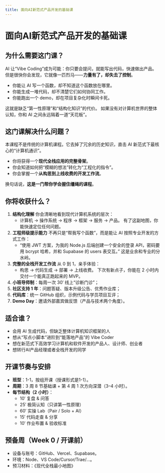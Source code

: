 ```yaml
---
title: 面向AI新范式产品开发的基础课
---
```


# 面向AI新范式产品开发的基础课



## 为什么需要这门课？

AI 让“Vibe Coding”成为可能：你只要会提问，就能写出代码，快速做出产品。
 但是很快你会发现，它就像一匹烈马——**力量有了，却失去了控制**。

- 你能让 AI 写一个函数，却不知道这个函数放在哪里。
- 你能生成一堆代码，却不清楚它们如何协同工作。
- 你能跑出一个 demo，却在项目复杂化时瞬间卡死。

这就是缺乏“第一性原理”和“结构化知识”的代价。
 如果没有对计算机世界的整体认知，你和 AI 之间永远隔着一道“天花板”。



## 这门课解决什么问题？

本课程不是传统的计算机课程。它去掉了冗余的历史知识，直击 AI 新范式下最核心的“计算机通识”。

- 你将获得一个**现代全栈应用的完整骨架**。
- 你会知道如何把“模糊的想法”转化为“工程化的指令”。
- 你会掌握一个**从构思到上线收费的开发工作流**。

换句话说，**这是一门帮你学会握住缰绳的课程**。



## 你将收获什么？

1. **结构化理解**
   你会清晰地看到现代计算机系统的层次：
   - 计算机 → 操作系统 → 程序 → 框架 → 服务 → 产品。
      有了这副地图，你能快速定位任何问题。
2. **工程师级提示能力**
   不再只是“帮我写个函数”，而是能让 AI 按照专业开发的方式工作：
   - “使用 JWT 方案，为我的 Node.js 后端创建一个安全的登录 API，密码要用 bcrypt 哈希，并和 Supabase 的 users 表交互。”
      这是业余和专业的分水岭。
3. **完整的全栈开发工作流**
   从 0 到 1，亲手体验：
   - 构思 → 代码生成 → 部署 → 上线收费。
      下次有新点子，你能在 2 小时内交付一个能真正跑起来的 MVP。
4. **小班导师制**：每周一次 30′ 线上“诊断门诊”；
5. **社区支持 1 年**：问题答疑、版本升级公告、优秀作业库；
6. **代码库**：统一 GitHub 组织，示例代码与学员项目互评；
7. **Demo Day**：邀请外部嘉宾做反馈（产品与技术两个角度）。



## 适合谁？

- 会用 AI 生成代码，但缺乏整体计算机知识框架的人
- 想从“写点小脚本”进阶到“能落地产品”的 Vibe Coder
- 想在新范式下高效学习计算机和软件开发的产品人、设计师、创业者
- 想转行AI产品经理或者全栈开发的同学



## 开课节奏与安排

- **班型**：1-1，按组开课（授课形式是1-1）。
- **周期**：3 周 8 节基础课 + 第 4 周 1 次方向深潜（3–4 小时）。
- **每节结构（2 小时）**：
  - 10′ 复盘 & 问答
  - 25′ 极简认知（只讲第一性原理）
  - 60′ 实操 Lab（Pair / Solo + AI）
  - 15′ 代码走查 & 分享
  - 10′ 作业布置 & 验收标准



## 预备周（Week 0 / 开课前）

- 设备与账号：GitHub、Vercel、Supabase。
- 环境：Node、VS Code/Cursor/Trae/...。
- 预习材料：《现代全栈最小地图》
